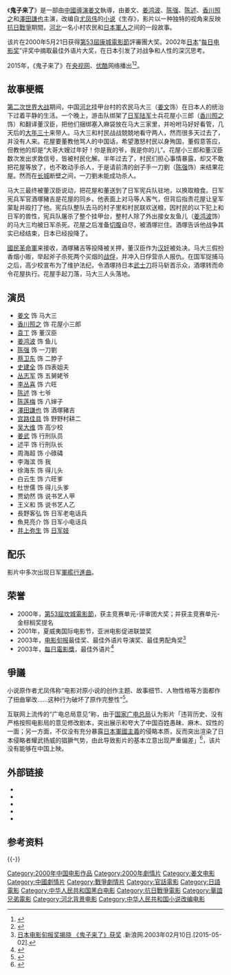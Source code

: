 {{Refimprove|time=2019-12-26T15:43:17+00:00}}
{{noteTA
|G1=Movie
|G2=Show
}}
{{Infobox Film
| name = 鬼子来了
| image =Devils on the Door Step.jpg
| caption ='''《鬼子来了》英文海报'''
| director = [[姜文|姜文]]
| producer = 
| writer = [[姜文|姜文]]<br>[[述平|述平]]<br>[[史建全|史建全]]<br>[[尤凤伟|尤凤伟]]
| starring = 姜文<br>[[姜鸿波|姜鸿波]]<br>[[香川照之|香川照之]]<br>[[陈强_(演员)|陈强]]
| music = [[崔健|崔健]]<br>[[李海鹰_(作曲家)|李海鹰]]<br>[[刘星|刘星]]
| cinematography = [[顾长卫|顾长卫]]
| editing = 
| production_company = [[保利华亿|保利华亿有限公司]]<br>[[中国电影合作制片公司|中国电影合作制片公司]]<br>[[華誼兄弟傳媒集團|華誼兄弟傳媒集團]]
| distributor = 
| released = {{flagicon|France}} 2000年5月12日'''（[[第53屆戛纳电影节|第53屆戛纳电影节]]）'''<br>{{flagicon|USA}} 2002年12月18日
| runtime = 162分鐘 （[[康城電影節|康城電影節]]）<br>139分钟 
| country = {{中國大陸電影產地}} 
| awards = '''[[第53屆康城電影節|第53屆康城電影節]]'''（2000年）<br>評審團大奖
| language = [[唐山话|唐山话]]、[[日语|日语]]
| budget = 
| amg_id = 
| imdb_id = 
}}

《'''鬼子来了'''》是一部由[[中國|中國]][[導演|導演]][[姜文|姜文]]執導，由姜文、[[姜鸿波|姜鸿波]]、[[陈强_(演员)|陈强]]、[[陈述_(演员)|陈述]]、[[香川照之|香川照之]]和[[澤田謙也|澤田謙也]]主演，改编自[[尤凤伟|尤凤伟]]的[[小说|小说]]《生存》，影片以一种独特的视角来反映[[抗日戰爭|抗日戰爭]]期間，[[河北省_(中華民國)|河北]]一名小村农民和[[日本軍人|日本軍人]]之间的一段故事。

该片在2000年5月21日获得[[第53屆康城電影節|第53屆康城電影節]]評審團大奖。2002年[[日本|日本]]“[[每日电影奖|每日电影奖]]”评奖中摘取最佳外语片大奖，在日本引发了对战争和人性的深沉思考。

2015年，《鬼子来了》在[[央视网|央视网]]、[[优酷|优酷]]网络播出<ref>{{Cite web |url=http://www.youku.com/show_page/id_zcc0104c0962411de83b1.html |title=优酷网上的《鬼子来了》 |access-date=2016-04-30 |archive-date=2016-06-03 |archive-url=https://web.archive.org/web/20160603160838/http://www.youku.com/show_page/id_zcc0104c0962411de83b1.html |dead-url=no }}</ref><ref>{{Cite web |url=http://tv.cntv.cn/video/VSET100196807361/7d8b9395de73458699d2cb0c9ed29838 |title=央视网上的《鬼子来了》 |access-date=2017-07-04 |archive-url=https://web.archive.org/web/20170706175255/http://tv.cntv.cn/video/VSET100196807361/7d8b9395de73458699d2cb0c9ed29838 |archive-date=2017-07-06 |dead-url=yes }}</ref>{{Primary source-inline}}。

==故事梗概==
[[第二次世界大战|第二次世界大战]]期间，中国[[河北省_(中華民國)|河北]]挂甲台村的农民马大三（[[姜文|姜文]]饰）在日本人的统治下过着平静的生活。一个晚上，游击队绑架了[[大日本帝國陸軍|日军陆军]]士兵花屋小三郎（[[香川照之|香川照之]]饰）和翻译董汉臣，把他们捆绑塞入麻袋放在马大三家里，并吩咐马好好看管，几天后的[[大年三十|大年三十]]来带人。马大三和村民战战兢兢地看守两人，然而很多天过去了，并没有人来。花屋要董教他骂人的中国话，希望激怒村民以身殉国，董假意答应，但教他的却是“大哥大嫂过年好！你是我的爷，我是你的儿”。花屋小三郎和董汉臣数次发出求救信号，皆被村民化解。半年过去了，村民们担心事情暴露，却又不敢把花屋等放了，也不敢动手杀人，于是请前清的刽子手一刀劉（[[陈强|陈强]]饰）来结果花屋。然而在[[长城|长城]]断壁之间，一刀劉未能成功杀人。

马大三最终被董汉臣说动，把花屋和董送到了日军宪兵队驻地，以换取粮食。日军宪兵军官酒塚豬吉是花屋的同乡。他表面上对马等人客气，但背后指责花屋让皇军蒙耻并殴打了他。宪兵队整队去马的村子里和村民联欢送粮，因村民的以下犯上和日军的兽性，宪兵队屠杀了整个挂甲台，整村人除了外出接女友鱼儿（[[姜鸿波|姜鸿波]]饰）的马大三均被日军杀死。花屋之后准备[[切腹|切腹]]自尽，被酒塚拦住。酒塚告诉他战争其实已经结束，日本已经投降了。

[[國民革命軍|國民革命軍]]来接收，酒塚豬吉等投降被关押，董汉臣作为[[汉奸|汉奸]]被处决。马大三假扮香烟小贩，举起斧子杀死两个买烟的[[战俘|战俘]]，并冲入日俘营杀人报仇。在国军捉捕马之后，高少校宣布为了维护法纪，令酒塚持日本[[武士刀|武士刀]]将马斩首示众，酒塚转而命令花屋执行。花屋手起刀落，马大三人头落地。

==演员==
*[[姜文|姜文]] 饰 马大三
*[[香川照之|香川照之]] 饰 花屋小三郎
*[[袁丁|袁丁]] 饰 董汉臣
*[[姜鸿波|姜鸿波]] 饰 鱼儿
*[[陈强_(演员)|陈强]] 饰 一刀劉
*[[蔡卫东|蔡卫东]] 饰 二脖子
*[[史建全|史建全]] 饰 四表姐夫
*[[丛志军|丛志军]] 饰 五舅姥爷
*[[李丛喜|李丛喜]] 饰 六旺
*[[陈述_(演员)|陈述]] 饰 七爷
*[[陈莲梅|陈莲梅]] 饰 八婶子
*[[澤田謙也|澤田謙也]] 饰 酒塚豬吉
*[[宫路佳具|宫路佳具]] 饰 野野村耕二
*[[吴大维|吴大维]] 饰 高少校
*[[姜武|姜武]] 饰 行刑队员
*述平 饰 行刑队长
*周海超 饰 小碌碡
*李海滨 饰 我
*徐海东 饰 得儿头
*白云生 饰 六旺爹
*杜世儒 饰 得儿头爹
*贾幼然 饰 说书艺人甲
*王义和 饰 说书艺人乙
*長野客弘 饰 日军老电话兵
*魚見亮介 饰 日军小电话兵
*[[彌生觀月|井上弥生]] 饰 [[慰安妇|日军妓]]

== 配乐 ==
影片中多次出现日军[[軍艦行進曲|軍艦行進曲]]。

== 荣誉 ==
*2000年，[[第53屆坎城電影節|第53屆坎城電影節]]，获主竞赛单元-评审团大奖；并获主竞赛单元-金棕榈奖提名
*2001年，夏威夷国际电影节，亚洲电影促进联盟奖
*2003年，[[電影旬報|电影旬报]]最佳奖、最佳外语片导演奖、最佳男配角奖<ref>[http://ent.sina.com.cn/m/f/2003-02-10/1019130950.html 日本电影旬报奖揭晓 《鬼子来了》获奖] {{Wayback|url=http://ent.sina.com.cn/m/f/2003-02-10/1019130950.html |date=20190829152730 }}.新浪网.2003年02月10日.[2015-05-02].</ref>
*2003年，[[每日電影獎|每日電影獎]]，最佳外语片<ref>{{cite news|language=zh-cn|author=向轩|title=中国影片《鬼子来了》荣获日本每日电影大奖|url=http://ent.sina.com.cn/m/2003-02-09/1431130805.html|accessdate=2012-11-12|newspaper=新浪娱乐|date=2003年2月9日|archive-date=2019-09-02|archive-url=https://web.archive.org/web/20190902114504/http://ent.sina.com.cn/m/2003-02-09/1431130805.html|dead-url=no}}</ref> 

== 爭議 ==
小说原作者尤凤伟称“电影对原小说的创作主题、故事细节、人物性格等方面都作了扭曲窜改……这种行为破坏了原作完整性”<ref>{{cite web |language=zh-cn |url=http://gb.cri.cn/6851/2005/08/15/1325@660861.htm |title=《鬼子來了》：最應該在本年度公映的國產片 |publisher=國際在線 |date=2005-08-15 |accessdate=2011-11-06 |archive-url=https://web.archive.org/web/20121004020017/http://gb.cri.cn/6851/2005/08/15/1325@660861.htm |archive-date=2012-10-04 |dead-url=yes }}</ref>。

互联网上流传的“广电总局意见”称，由于[[国家广电总局|国家广电总局]]认为影片「违背历史、没有严格按照电影局的意见修改剧本，突出展示和夸大了中国百姓愚昧、麻木、奴性的一面；另一方面，不仅没有充分暴露[[日本軍國主義|日本軍國主義]]的侵略本质，反而突出渲染了日本侵略者耀武扬威的猖獗气势，由此导致影片的基本立意出现严重偏差」<ref>{{Cite web|url=https://movie.douban.com/subject/1291858/discussion/614375209/|title=广播电影电视总局电影审查委员会的意见|accessdate=2019-05-22|work=movie.douban.com|archive-date=2020-02-02|archive-url=https://web.archive.org/web/20200202033012/https://movie.douban.com/subject/1291858/discussion/614375209/|dead-url=no}}{{Primary source-inline}}</ref>，该片没有能够在中国上映。

== 外部链接 ==
* {{imdb_title|id=0245929}}
* {{Amg movie|201752}}
* {{rotten-tomatoes | id=devils_on_the_doorstep}}
* {{Mtime|10717|鬼子来了}}
* {{douban}}

==参考资料==
{{reflist}}

{{-}}
{{姜文电影作品}}
{{坎城影展評審團大獎}}
{{影史百大華語電影}}

{{DEFAULTSORT:Guizi Laile}}
[[Category:2000年中国电影作品|Category:2000年中国电影作品]]
[[Category:2000年劇情片|Category:2000年劇情片]]
[[Category:姜文电影|Category:姜文电影]]
[[Category:中國劇情片|Category:中國劇情片]]
[[Category:戰爭劇情片|Category:戰爭劇情片]]
[[Category:官話電影|Category:官話電影]]
[[Category:日語電影|Category:日語電影]]
[[Category:中华人民共和国黑白电影|Category:中华人民共和国黑白电影]]
[[Category:抗日戰爭電影|Category:抗日戰爭電影]]
[[Category:華誼兄弟電影|Category:華誼兄弟電影]]
[[Category:河北背景电影|Category:河北背景电影]]
[[Category:中华人民共和国小说改编电影|Category:中华人民共和国小说改编电影]]